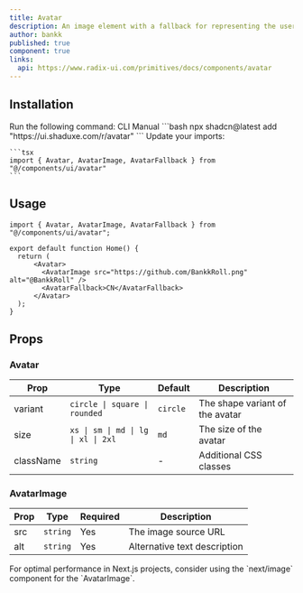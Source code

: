 ```yaml
---
title: Avatar
description: An image element with a fallback for representing the user.
author: bankk
published: true
component: true
links:
  api: https://www.radix-ui.com/primitives/docs/components/avatar
---
```


<ComponentPreview name="avatar-demo" />


## Installation

<Steps>
  <Step>
    Run the following command:
    <Tabs defaultValue="cli">
    <TabsList>
      <TabsTrigger value="cli">CLI</TabsTrigger>
      <TabsTrigger value="manual">Manual</TabsTrigger>
    </TabsList>
      <TabsContent value="cli">
        ```bash
        npx shadcn@latest add "https://ui.shaduxe.com/r/avatar"
        ```
      </TabsContent>
      <TabsContent value="manual">
        <ComponentSource name="avatar" />
      </TabsContent>
    </Tabs>
  </Step>
  <Step>
    Update your imports:
    
    ```tsx
    import { Avatar, AvatarImage, AvatarFallback } from "@/components/ui/avatar"
    ```
  </Step>
</Steps>

## Usage

```tsx {1,5-8} showLineNumbers
import { Avatar, AvatarImage, AvatarFallback } from "@/components/ui/avatar";

export default function Home() {
  return (
      <Avatar>
        <AvatarImage src="https://github.com/BankkRoll.png" alt="@BankkRoll" />
        <AvatarFallback>CN</AvatarFallback>
      </Avatar>
  );
}
```

## Props

### Avatar

| Prop      | Type                         | Default     | Description                   |
| --------- | ---------------------------- | ----------- | ----------------------------- |
| variant   | `circle \| square \| rounded` | `circle`    | The shape variant of the avatar |
| size      | `xs \| sm \| md \| lg \| xl \| 2xl` | `md`        | The size of the avatar         |
| className | `string`                     | -           | Additional CSS classes        |

### AvatarImage

| Prop | Type     | Required | Description                 |
| ---- | -------- | -------- | --------------------------- |
| src  | `string` | Yes      | The image source URL        |
| alt  | `string` | Yes      | Alternative text description |

<Callout type="tip" className="mt-6">
  For optimal performance in Next.js projects, consider using the `next/image`
  component for the `AvatarImage`.
</Callout>

